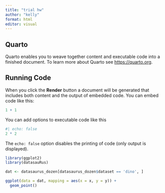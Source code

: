 ```yaml
---
title: "trial hw"
author: "kelly"
format: html
editor: visual
---
```


## Quarto

Quarto enables you to weave together content and executable code into a finished document. To learn more about Quarto see <https://quarto.org>.

## Running Code

When you click the **Render** button a document will be generated that includes both content and the output of embedded code. You can embed code like this:

```r
1 + 1
```

You can add options to executable code like this

```r
#| echo: false
2 * 2
```

The `echo: false` option disables the printing of code (only output is displayed).

```r
library(ggplot2)
library(datasauRus)

dat <- datasaurus_dozen[datasaurus_dozen$dataset == 'dino', ]

ggplot(data = dat, mapping = aes(x = x, y = y)) +
  geom_point()
```
